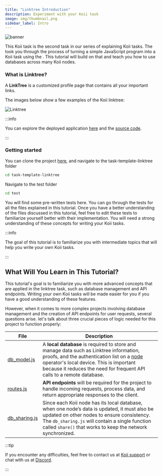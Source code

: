 ```yaml
---
title: "Linktree Introduction"
description: Experiment with your Koii task
image: img/thumbnail.png
sidebar_label: Intro
---
```




<Description text="After mastering the development and deployment of the basic task, we will take a deeper dive into web3 concepts. This will be achieved by implementing these concepts through a practical example of linktree. Get ready for an enriching learning experience!" />

![banner](./Example%20Task_%20Linktree.svg)

This Koii task is the second task in our series of explaining Koii tasks. The <Tooltip text="Hello World Task"/> took you through the process of turning a simple JavaScript program into a Koii task using the <Tooltip text="K2 Task Template"/>. This tutorial will build on that and teach you how to use databases across many Koii nodes.

### What is Linktree?

A **LinkTree** is a customized profile page that contains all your important links.

The images below show a few examples of the Koii linktree:

![Linktree](./linktree.svg)

:::info

You can explore the deployed application [here](https://linktree.koii.network) and the [source code](https://github.com/koii-network/linktree-app).

:::

### Getting started

You can clone the project [here](https://github.com/koii-network/linktree-app), and navigate to the task-template-linktree folder

```bash
cd task-template-linktree
```

Navigate to the test folder

```bash
cd test
```

You will find some pre-written tests here. You can go through the tests for all the files explained in this tutorial. Once you have a better understanding of the files discussed in this tutorial, feel free to edit these tests to familiarize yourself better with their implementation. You will need a strong understanding of these concepts for writing your Koii tasks.

:::info

The goal of this tutorial is to familiarize you with intermediate topics that will help you write your own Koii tasks.

:::

## What Will You Learn in This Tutorial?

This tutorial's goal is to familiarize you with more advanced concepts that are applied in the linktree task, such as database management and API endpoints. Writing your own Koii tasks will be made easier for you if you have a good understanding of these features.

However, when it comes to more complex projects involving database management and the creation of API endpoints for user requests, several questions arise. let's talk about three crucial pieces of logic needed for this project to function properly:

| File                                                                                         | Description                                                                                                                                                                                                                                                                                      |
| -------------------------------------------------------------------------------------------- | ------------------------------------------------------------------------------------------------------------------------------------------------------------------------------------------------------------------------------------------------------------------------------------------------ |
| [db_model.js](https://github.com/somali0128/task-template-linktree/blob/main/db_model.js)    | A **local database** is required to store and manage data such as Linktree information, proofs, and the authentication list on a [node](/run-a-node/introduction/task-nodes) operator's local device. This is important because it reduces the need for frequent API calls to a remote database. |
| [routes.js](https://github.com/somali0128/task-template-linktree/blob/main/routes.js)        | **API endpoints** will be required for the project to handle incoming requests, process data, and return appropriate responses to the client.                                                                                                                                                    |
| [db_sharing.js](https://github.com/somali0128/task-template-linktree/blob/main/dbSharing.js) | Since each Koii node has its local database, when one node’s data is updated, it must also be updated on other nodes to ensure consistency. The `db_sharing.js` will contain a single function called `share()` that works to keep the network synchronized.                                     |

:::tip

If you encounter any difficulties, feel free to contact us at [Koii support](https://share.hsforms.com/1Nmy8p6zWSN2J2skJn5EcOQc20dg) or chat with us at [Discord](https://discord.com/invite/koii).

:::
